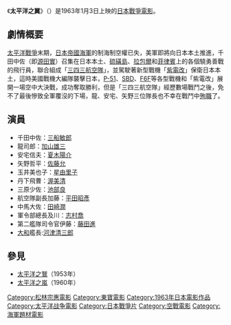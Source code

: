 {{Infobox Film
| name               = 太平洋之翼
| original_name      = 太平洋の翼
| image              =
| caption            = 
| director           = [[松林宗惠|松林宗惠]]
| producer           = [[田中友幸|田中友幸]]<br>[[田實泰良|田實泰良]]
| writer             = [[須崎勝彌|須崎勝彌]]
| starring           = [[三船敏郎|三船敏郎]]<br>[[加山雄三|加山雄三]]<br>[[夏木陽介|夏木陽介]]<br>[[佐藤允|佐藤允]]<br>[[星由里子|星由里子]]<br>[[池部良|池部良]]<br>[[渥美清|渥美清]]<br>[[平田昭彥|平田昭彥]]<br>[[田崎潤|田崎潤]]<br>[[志村喬|志村喬]]
| music              = [[團伊玖磨|團伊玖磨]]
| narrator           = 
| cinematography     = 
| editing            = 
| production_company = [[東寶電影公司|東寶]]
| distributor        = [[東寶電影公司|東寶]]
| released           = {{JPN}} 1963年1月3日<br>{{HKG-1959}} 1965年1月23日<ref>《[[華僑日報|華僑日報]]》，1965年1月23日，第8張第1頁</ref><ref>《[[工商日報|工商日報]]》，1965年1月23日，第11頁</ref>
| runtime            = 102分
| country            = {{JPN}}
| language           = 日語
| budget             = 
| gross              = 
| preceded_by        = [[太平洋之嵐|太平洋之嵐]]
| followed_by        = 
| website            = 
| amg_id             = 

| imdb_id            = 
| cn_name            = 
| hk_name            = 神風敢死隊
| tw_name            = 
}}
《'''太平洋之翼'''》（{{lang|ja|たいへいようのつばさ}}）是1963年1月3日上映的[[日本|日本]][[戰爭電影|戰爭電影]]。

== 劇情概要 ==
[[太平洋戰爭|太平洋戰爭]]末期，[[日本帝國海軍|日本帝國海軍]]的制海制空權已失，美軍即將向日本本土推進，千田中佐（即[[源田實|源田實]]）召集在日本本土、[[硫磺島|硫磺島]]、[[拉包爾|拉包爾]]和[[菲律賓|菲律賓]]上的各個驍勇善戰的飛行員，聯合組成「[[第343海軍航空隊|三四三航空隊]]」，並駕駛著新型戰機「[[紫電改|紫電改]]」保衛日本本土，這時美國戰機大編隊襲擊日本，[[P-51|P-51]]、[[SBD|SBD]]、[[F6F|F6F]]等各型戰機和「紫電改」展開一場空中大決戰，成功奪取勝利，但是「三四三航空隊」經歷數場戰鬥之後，免不了最後慘致全軍覆沒的下場，龍、安宅、矢野三位隊長也不幸在戰鬥中[[殉職|殉職]]了。

== 演員 ==
*千田中佐：[[三船敏郎|三船敏郎]]
*龍司郎：[[加山雄三|加山雄三]]
*安宅信夫：[[夏木陽介|夏木陽介]]
*矢野哲平：[[佐藤允|佐藤允]]
*玉井美也子：[[星由里子|星由里子]]
*丹下飛曹：[[渥美清|渥美清]]
*三原少佐：[[池部良|池部良]]
*航空隊副長加藤：[[平田昭彥|平田昭彥]]
*中馬大佐：[[田崎潤|田崎潤]]
*軍令部總長及川：[[志村喬|志村喬]]
*第二艦隊司令官伊藤：[[藤田進_(日本演員)|藤田進]]
*[[大和號戰艦|大和]]艦長:[[河津清三郎|河津清三郎]]

== 參見 ==
*[[太平洋之鷲|太平洋之鷲]]（1953年）
*[[太平洋之嵐|太平洋之嵐]]（1960年）
{{松林宗惠}}
{{DEFAULTSORT:Taiheiyou no tsubasa}}
[[Category:松林宗惠電影|Category:松林宗惠電影]]
[[Category:東寶電影|Category:東寶電影]]
[[Category:1963年日本電影作品|Category:1963年日本電影作品]]
[[Category:太平洋战争電影|Category:太平洋战争電影]]
[[Category:日本戰爭片|Category:日本戰爭片]]
[[Category:空戰電影|Category:空戰電影]]
[[Category:海軍題材電影|Category:海軍題材電影]]